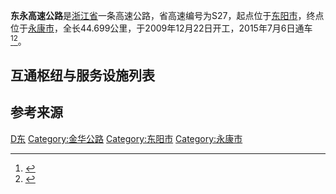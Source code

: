 {{中国高速公路信息框
| 省名 = Zhejiang
| 编号 = S27
| 名称 = 东阳-永康高速公路
| 地圖 = 
| 路線簡稱 = 东永
| 始建日期 = 2009年12月22日
| 最近通車日期 = 2015年7月6日
| 规划总里程 = 44.648
| 起點 = [[东阳市|东阳市]]
| 終點 = [[永康市|永康市]]
| 出口處數 = 7
| 服务区数 = 1
}}
'''东永高速公路'''是[[浙江省|浙江省]]一条高速公路，省高速编号为S27，起点位于[[东阳市|东阳市]]，终点位于[[永康市|永康市]]，全长44.699公里，于2009年12月22日开工，2015年7月6日通车<ref>{{Cite web|title=东永高速公路开工建设|url=http://dynews.zjol.com.cn/dynews/system/2009/12/23/011692436.shtml|accessdate=2019-08-25|author=东阳新闻网|date=2019-12-23|archive-date=2019-08-25|archive-url=https://web.archive.org/web/20190825145202/http://dynews.zjol.com.cn/dynews/system/2009/12/23/011692436.shtml|dead-url=yes}}</ref><ref>{{Cite web|title=东永高速正式开通 试运行每公里收费4毛|url=http://www.zjol.com.cn/05zjol/system/2015/07/06/020726323.shtml|accessdate=2019-08-25|author=浙江新闻|date=2015-07-06|archive-date=2019-08-25|archive-url=https://web.archive.org/web/20190825145205/http://www.zjol.com.cn/05zjol/system/2015/07/06/020726323.shtml|dead-url=yes}}</ref>。

== 互通枢纽与服务设施列表 ==
{{Start expwy exit box|place=1}}
{{Expwy exit item|type=H|name=马宅|place=[[金华市|金华市]]<br/>[[东阳市|东阳市]]|place rows=3|highway connection={{China Expwy Name|S26|P=Zhejiang}}}}
{{Expwy exit item|type=E|name=千祥|road connection=南下公路}}
{{Expwy exit item|type=H|state=U|name=王店|highway connection={{China Expwy Name|S45|P=浙江}}}}
{{Expwy exit item|type=E|name=西溪|place=[[金华市|金华市]]<br/>[[永康市|永康市]]|place rows=4}}
{{Expwy exit item|type=E|name=方岩}}
{{Expwy exit item|type=E|name=永康东|road connection=金都路}}
{{Expwy exit item|type=H|name=新店|highway connection={{China Expwy Name|G25}}}}
{{End expwy exit box|place=1}}

== 参考来源 ==
{{Reflist}}
{{浙江省高速公路}}
{{浙江小作品}}

[[Category:浙江省高速公路|D东]]
[[Category:金华公路|Category:金华公路]]
[[Category:东阳市|Category:东阳市]]
[[Category:永康市|Category:永康市]]